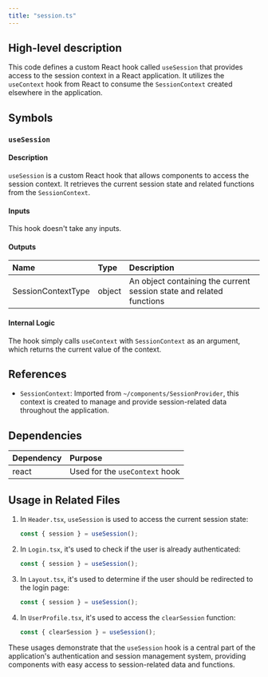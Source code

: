 ```yaml
---
title: "session.ts"
---
```


## High-level description
This code defines a custom React hook called `useSession` that provides access to the session context in a React application. It utilizes the `useContext` hook from React to consume the `SessionContext` created elsewhere in the application.

## Symbols

### `useSession`
#### Description
`useSession` is a custom React hook that allows components to access the session context. It retrieves the current session state and related functions from the `SessionContext`.

#### Inputs
This hook doesn't take any inputs.

#### Outputs
| Name | Type | Description |
|:-----|:-----|:------------|
| SessionContextType | object | An object containing the current session state and related functions |

#### Internal Logic
The hook simply calls `useContext` with `SessionContext` as an argument, which returns the current value of the context.

## References
- `SessionContext`: Imported from `~/components/SessionProvider`, this context is created to manage and provide session-related data throughout the application.

## Dependencies
| Dependency | Purpose |
|:-----------|:--------|
| react | Used for the `useContext` hook |

## Usage in Related Files
1. In `Header.tsx`, `useSession` is used to access the current session state:
   ```typescript
   const { session } = useSession();
   ```

2. In `Login.tsx`, it's used to check if the user is already authenticated:
   ```typescript
   const { session } = useSession();
   ```

3. In `Layout.tsx`, it's used to determine if the user should be redirected to the login page:
   ```typescript
   const { session } = useSession();
   ```

4. In `UserProfile.tsx`, it's used to access the `clearSession` function:
   ```typescript
   const { clearSession } = useSession();
   ```

These usages demonstrate that the `useSession` hook is a central part of the application's authentication and session management system, providing components with easy access to session-related data and functions.